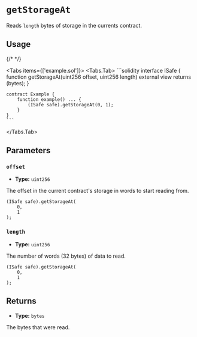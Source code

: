 
# `getStorageAt`

Reads `length` bytes of storage in the currents contract.

## Usage

{/* <!-- vale off --> */}

<Tabs items={['example.sol']}>
  <Tabs.Tab>
    ```solidity
    interface ISafe {
        function getStorageAt(uint256 offset, uint256 length) external view returns (bytes);
    }

    contract Example {
        function example() ... {
            (ISafe safe).getStorageAt(0, 1);
        }
    }
    ```
  </Tabs.Tab>
</Tabs>

## Parameters

### `offset`
- **Type:** `uint256`

The offset in the current contract's storage in words to start reading from.

```solidity focus=2
(ISafe safe).getStorageAt(
    0,
    1
);
```

### `length`

- **Type:** `uint256`

The number of words (32 bytes) of data to read.

```solidity focus=3
(ISafe safe).getStorageAt(
    0,
    1
);
```

## Returns

- **Type:** `bytes`

The bytes that were read.
